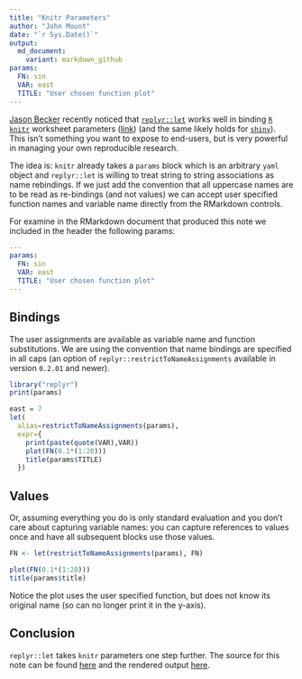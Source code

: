 ```yaml
---
title: "Knitr Parameters"
author: "John Mount"
date: "`r Sys.Date()`"
output:
  md_document:
    variant: markdown_github
params:
  FN: sin
  VAR: east
  TITLE: "User chosen function plot"
---
```



[Jason Becker](http://jsonbecker.com) recently noticed that [`replyr::let`](https://github.com/WinVector/replyr) works well in binding [`R`](https://cran.r-project.org) [`knitr`](https://CRAN.R-project.org/package=knitr) worksheet parameters ([link](https://twitter.com/jsonbecker/status/815953228642811905)) (and the same likely holds for [`shiny`](http://shiny.rstudio.com)). This isn't something you want to expose to end-users, but is very powerful in managing your own reproducible research.

The idea is: `knitr` already takes a `params` block which is an arbitrary `yaml` object and `replyr::let` is willing to treat string to string associations as name rebindings.  If we just add the convention that all uppercase names are to be read as re-bindings (and not values) we can accept user specified function names and variable name directly from the RMarkdown controls.

For examine in the RMarkdown document that produced this note we included in the header the
following params:

```yaml
---
params:
  FN: sin
  VAR: east
  TITLE: "User chosen function plot"
---
```

## Bindings 

The user assignments are available as variable name and function substitutions.  We are using the convention that name bindings are specified in all caps (an option of `replyr::restrictToNameAssignments` available in version `0.2.01` and newer).

```r
library("replyr")
print(params)

east = 7
let(
  alias=restrictToNameAssignments(params),
  expr={ 
    print(paste(quote(VAR),VAR))
    plot(FN(0.1*(1:20)))
    title(params$TITLE)
  })
```

## Values

Or, assuming everything you do is only standard evaluation and you don't care about capturing variable names: you can capture references to values once and have all subsequent blocks use those values.


```r
FN <- let(restrictToNameAssignments(params), FN)

plot(FN(0.1*(1:20)))
title(params$title)
```

Notice the plot uses the user specified function, but does not know its original name (so can no longer print it in the y-axis).

## Conclusion

`replyr::let` takes `knitr` parameters one step further.
The source for this note can be found [here](https://github.com/WinVector/replyr/blob/master/extras/KnitrParameters.Rmd) 
and the rendered output [here](https://github.com/WinVector/replyr/blob/master/extras/KnitrParameters.md).

